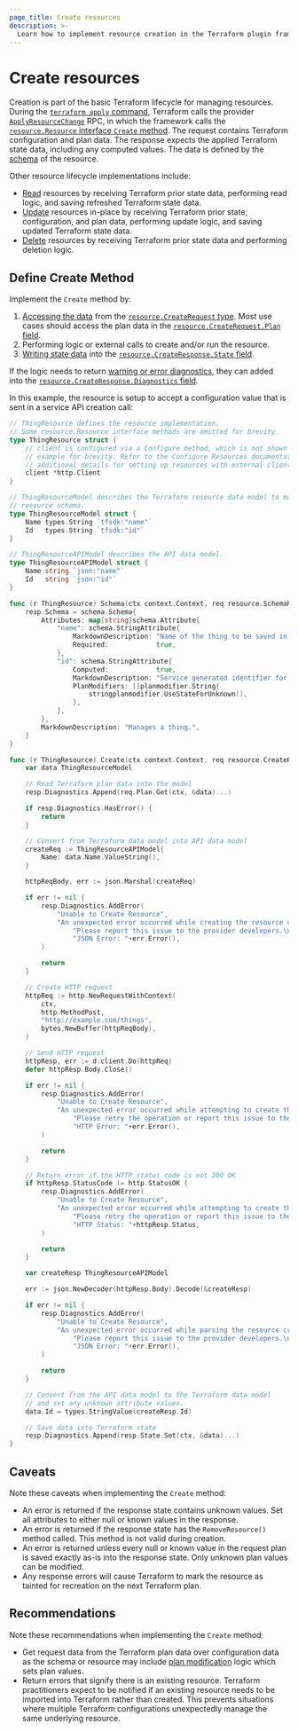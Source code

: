 ```yaml
---
page_title: Create resources
description: >-
  Learn how to implement resource creation in the Terraform plugin framework.
---
```


# Create resources

Creation is part of the basic Terraform lifecycle for managing resources. During the [`terraform apply` command](/terraform/cli/commands/apply), Terraform calls the provider [`ApplyResourceChange`](/terraform/plugin/framework/internals/rpcs#applyresourcechange-rpc) RPC, in which the framework calls the [`resource.Resource` interface `Create` method](https://pkg.go.dev/github.com/hashicorp/terraform-plugin-framework/resource#Resource.Create). The request contains Terraform configuration and plan data. The response expects the applied Terraform state data, including any computed values. The data is defined by the [schema](/terraform/plugin/framework/data-handling/schemas) of the resource.

Other resource lifecycle implementations include:

- [Read](/terraform/plugin/framework/resources/read) resources by receiving Terraform prior state data, performing read logic, and saving refreshed Terraform state data.
- [Update](/terraform/plugin/framework/resources/update) resources in-place by receiving Terraform prior state, configuration, and plan data, performing update logic, and saving updated Terraform state data.
- [Delete](/terraform/plugin/framework/resources/delete) resources by receiving Terraform prior state data and performing deletion logic.

## Define Create Method

Implement the `Create` method by:

1. [Accessing the data](/terraform/plugin/framework/accessing-values) from the [`resource.CreateRequest` type](https://pkg.go.dev/github.com/hashicorp/terraform-plugin-framework/resource#CreateRequest). Most use cases should access the plan data in the [`resource.CreateRequest.Plan` field](https://pkg.go.dev/github.com/hashicorp/terraform-plugin-framework/resource#CreateRequest.Plan).
1. Performing logic or external calls to create and/or run the resource.
1. [Writing state data](/terraform/plugin/framework/writing-state) into the [`resource.CreateResponse.State` field](https://pkg.go.dev/github.com/hashicorp/terraform-plugin-framework/resource#CreateResponse.State).

If the logic needs to return [warning or error diagnostics](/terraform/plugin/framework/diagnostics), they can added into the [`resource.CreateResponse.Diagnostics` field](https://pkg.go.dev/github.com/hashicorp/terraform-plugin-framework/resource#CreateResponse.Diagnostics).

In this example, the resource is setup to accept a configuration value that is sent in a service API creation call:

```go
// ThingResource defines the resource implementation.
// Some resource.Resource interface methods are omitted for brevity.
type ThingResource struct {
	// client is configured via a Configure method, which is not shown in this
	// example for brevity. Refer to the Configure Resources documentation for
	// additional details for setting up resources with external clients.
	client *http.Client
}

// ThingResourceModel describes the Terraform resource data model to match the
// resource schema.
type ThingResourceModel struct {
	Name types.String `tfsdk:"name"`
	Id   types.String `tfsdk:"id"`
}

// ThingResourceAPIModel describes the API data model.
type ThingResourceAPIModel struct {
	Name string `json:"name"`
	Id   string `json:"id"`
}

func (r ThingResource) Schema(ctx context.Context, req resource.SchemaRequest, resp *resource.SchemaResponse) {
	resp.Schema = schema.Schema{
		Attributes: map[string]schema.Attribute{
			"name": schema.StringAttribute{
				MarkdownDescription: "Name of the thing to be saved in the service.",
				Required:            true,
			},
			"id": schema.StringAttribute{
				Computed:            true,
				MarkdownDescription: "Service generated identifier for the thing.",
				PlanModifiers: []planmodifier.String{
					stringplanmodifier.UseStateForUnknown(),
				},
			},
		},
		MarkdownDescription: "Manages a thing.",
	}
}

func (r ThingResource) Create(ctx context.Context, req resource.CreateRequest, resp *resource.CreateResponse) {
	var data ThingResourceModel

	// Read Terraform plan data into the model
	resp.Diagnostics.Append(req.Plan.Get(ctx, &data)...)

	if resp.Diagnostics.HasError() {
		return
	}

	// Convert from Terraform data model into API data model
	createReq := ThingResourceAPIModel{
		Name: data.Name.ValueString(),
	}

	httpReqBody, err := json.Marshal(createReq)

	if err != nil {
		resp.Diagnostics.AddError(
			"Unable to Create Resource",
			"An unexpected error occurred while creating the resource create request. "+
				"Please report this issue to the provider developers.\n\n"+
				"JSON Error: "+err.Error(),
		)

		return
	}

	// Create HTTP request
	httpReq := http.NewRequestWithContext(
		ctx,
		http.MethodPost,
		"http://example.com/things",
		bytes.NewBuffer(httpReqBody),
	)

	// Send HTTP request
	httpResp, err := d.client.Do(httpReq)
	defer httpResp.Body.Close()

	if err != nil {
		resp.Diagnostics.AddError(
			"Unable to Create Resource",
			"An unexpected error occurred while attempting to create the resource. "+
				"Please retry the operation or report this issue to the provider developers.\n\n"+
				"HTTP Error: "+err.Error(),
		)

		return
	}

	// Return error if the HTTP status code is not 200 OK
	if httpResp.StatusCode != http.StatusOK {
		resp.Diagnostics.AddError(
			"Unable to Create Resource",
			"An unexpected error occurred while attempting to create the resource. "+
				"Please retry the operation or report this issue to the provider developers.\n\n"+
				"HTTP Status: "+httpResp.Status,
		)

		return
	}

	var createResp ThingResourceAPIModel

	err := json.NewDecoder(httpResp.Body).Decode(&createResp)

	if err != nil {
		resp.Diagnostics.AddError(
			"Unable to Create Resource",
			"An unexpected error occurred while parsing the resource creation response. "+
				"Please report this issue to the provider developers.\n\n"+
				"JSON Error: "+err.Error(),
		)

		return
	}

	// Convert from the API data model to the Terraform data model
	// and set any unknown attribute values.
	data.Id = types.StringValue(createResp.Id)

	// Save data into Terraform state
	resp.Diagnostics.Append(resp.State.Set(ctx, &data)...)
}
```

## Caveats

Note these caveats when implementing the `Create` method:

* An error is returned if the response state contains unknown values. Set all attributes to either null or known values in the response.
* An error is returned if the response state has the `RemoveResource()` method called. This method is not valid during creation.
* An error is returned unless every null or known value in the request plan is saved exactly as-is into the response state. Only unknown plan values can be modified.
* Any response errors will cause Terraform to mark the resource as tainted for recreation on the next Terraform plan.

## Recommendations

Note these recommendations when implementing the `Create` method:

* Get request data from the Terraform plan data over configuration data as the schema or resource may include [plan modification](/terraform/plugin/framework/resources/plan-modification) logic which sets plan values.
* Return errors that signify there is an existing resource. Terraform practitioners expect to be notified if an existing resource needs to be imported into Terraform rather than created. This prevents situations where multiple Terraform configurations unexpectedly manage the same underlying resource.
